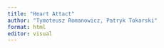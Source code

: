 ```yaml
---
title: "Heart Attact"
author: "Tymoteusz Romanowicz, Patryk Tokarski"
format: html
editor: visual
---
```

